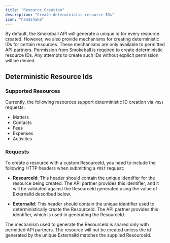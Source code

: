 ```yaml
---
title: "Resource Creation"
description: "Create deterministic resource IDs"
icon: "handshake"
---
```


By default, the Smokeball API will generate a unique id for every resource created. However, we also provide mechanisms for creating deterministic IDs for certain resources. These mechanisms are only available to permitted API partners. Permission from Smokeball is required to create deterministic resource IDs. Any attempts to create such IDs without explicit permission will be denied.

## Deterministic Resource Ids

### Supported Resources
Currently, the following resources support deterministic ID creation via `POST` requests:
- Matters
- Contacts
- Fees
- Expenses
- Activities


### Requests
To create a resource with a custom ResourceId, you need to include the following HTTP headers when submitting a `POST` request:

- **ResourceId**: This header should contain the unique identifier for the resource being created. The API partner provides this identifier, and it will be validated against the ResourceId generated using the value of ExternalId described below.

- **ExternalId**: This header should contain the unique identifier used to deterministically create the ResourceId. The API partner provides this identifier, which is used in generating the ResourceId.

The mechanism used to generate the ResourceId is shared only with permitted API partners. The resource will not be created unless the id generated by the unique ExternalId matches the supplied ResourceId. 